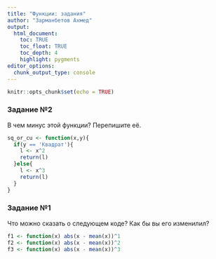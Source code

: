 ```yaml
---
title: "Функции: задания"
author: "Зарманбетов Ахмед"
output: 
  html_document:
    toc: TRUE
    toc_float: TRUE
    toc_depth: 4
    highlight: pygments
editor_options: 
  chunk_output_type: console
---
```


```r
knitr::opts_chunk$set(echo = TRUE)
```

### Задание №2

В чем минус этой функции? Перепишите её.

```r
sq_or_cu <- function(x,y){
  if(y == 'Квадрат'){
    l <- x^2
    return(l)
  }else{
    l <- x^3
    return(l)
  }
}
```

### Задание №1

Что можно сказать о следующем коде? Как бы вы его изменилил?

```r
f1 <- function(x) abs(x - mean(x))^1
f2 <- function(x) abs(x - mean(x))^2
f3 <- function(x) abs(x - mean(x))^3
```
